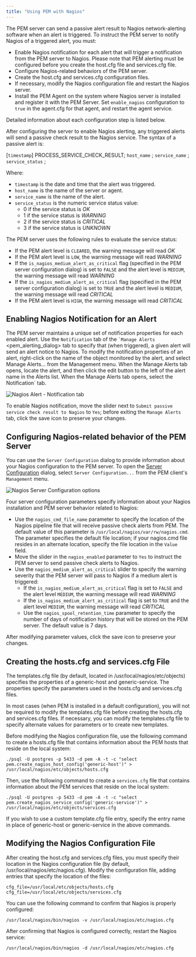 ```yaml
---
title: "Using PEM with Nagios"
---
```


<div id="using_pem_with_nagios" class="registered_link"></div>

The PEM server can send a passive alert result to Nagios network-alerting software when an alert is triggered. To instruct the PEM server to notify Nagios of a triggered alert, you must:

-   Enable Nagios notification for each alert that will trigger a notification from the PEM server to Nagios. Please note that PEM alerting must be configured before you create the host.cfg file and services.cfg file.
-   Configure Nagios-related behaviors of the PEM server.
-   Create the host.cfg and services.cfg configuration files.
-   If necessary, modify the Nagios configuration file and restart the Nagios server.
-   Install the PEM Agent on the system where Nagios server is installed and register it with the PEM Server. Set `enable_nagios` configuration to `true` in the agent.cfg for that agent, and restart the agent service.

Detailed information about each configuration step is listed below.

After configuring the server to enable Nagios alerting, any triggered alerts will send a passive check result to the Nagios service. The syntax of a passive alert is:

[`timestamp`] PROCESS_SERVICE_CHECK_RESULT; `host_name` ; `service_name` ; `service_status` ;

Where:

-   `timestamp` is the date and time that the alert was triggered.
-   `host_name` is the name of the server or agent.
-   `service_name` is the name of the alert.
-   `service_status` is the numeric service status value:
    -   0 if the service status is *OK*
    -   1 if the service status is *WARNING*
    -   2 if the service status is *CRITICAL*
    -   3 if the service status is *UNKNOWN*

The PEM server uses the following rules to evaluate the service status:

-   If the PEM alert level is `CLEARED`, the warning message will read *OK*
-   If the PEM alert level is `LOW`, the warning message will read *WARNING*
-   If the `is_nagios_medium_alert_as_critical` flag (specified in the PEM server configuration dialog) is set to `FALSE` and the alert level is `MEDIUM`, the warning message will read *WARNING*
-   If the `is_nagios_medium_alert_as_critical` flag (specified in the PEM server configuration dialog) is set to `TRUE` and the alert level is `MEDIUM`, the warning message will read *CRITICAL*
-   If the PEM alert level is `HIGH`, the warning message will read *CRITICAL*

## Enabling Nagios Notification for an Alert

The PEM server maintains a unique set of notification properties for each enabled alert. Use the `Notification` tab of the `` `Manage Alerts `` &lt;pem_alerting_dialog><span class="title-ref"> tab to specify that (when triggered), a given alert will send an alert notice to Nagios. To modify the notification properties of an alert, right-click on the name of the object monitored by the alert, and select </span><span class="title-ref">Manage Alerts...</span><span class="title-ref"> from the </span><span class="title-ref">Management</span><span class="title-ref"> menu. When the </span><span class="title-ref">Manage Alerts</span><span class="title-ref"> tab opens, locate the alert, and then click the edit button to the left of the alert name in the </span><span class="title-ref">Alerts</span><span class="title-ref"> list. When the </span><span class="title-ref">Manage Alerts</span><span class="title-ref"> tab opens, select the </span><span class="title-ref">Notification</span>\` tab.

![Nagios Alert - Notification tab](../../images/nagios_alert_notification.png)

To enable Nagios notification, move the slider next to `Submit passive service check result to Nagios` to `Yes`; before exiting the `Manage Alerts` tab, click the save icon to preserve your changes.

## Configuring Nagios-related behavior of the PEM Server

You can use the `Server Configuration` dialog to provide information about your Nagios configuration to the PEM server. To open the [Server Configuration](../02_pem_server_config/#pem_server_config) dialog, select `Server Configuration...` from the PEM client's `Management` menu.

![Nagios Server Configuration options](../../images/nagios_server_configuration.png)

Four server configuration parameters specify information about your Nagios installation and PEM server behavior related to Nagios:

-   Use the `nagios_cmd_file_name` parameter to specify the location of the Nagios pipeline file that will receive passive check alerts from PEM. The default value of this parameter is `/usr/local/nagios/var/rw/nagios.cmd`. The parameter specifies the default file location; if your nagios.cmd file resides in an alternate location, specify the file location in the `Value` field.
-   Move the slider in the `nagios_enabled` parameter to `Yes` to instruct the PEM server to send passive check alerts to Nagios.
-   Use the `nagios_medium_alert_as_critical` slider to specify the warning severity that the PEM server will pass to Nagios if a medium alert is triggered:
    -   If the `is_nagios_medium_alert_as_critical` flag is set to `FALSE` and the alert level `MEDIUM`, the warning message will read *WARNING*
    -   If the `is_nagios_medium_alert_as_critical` flag is set to `TRUE` and the alert level `MEDIUM`, the warning message will read *CRITICAL*
    -   Use the `nagios_spool_retention_time` parameter to specify the number of days of notification history that will be stored on the PEM server. The default value is 7 days.

After modifying parameter values, click the save icon to preserve your changes.

## Creating the hosts.cfg and services.cfg File

The templates.cfg file (by default, located in /usr/local/nagios/etc/objects) specifies the properties of a generic-host and generic-service. The properties specify the parameters used in the hosts.cfg and services.cfg files.

In most cases (when PEM is installed in a default configuration), you will not be required to modify the templates.cfg file before creating the hosts.cfg and services.cfg files. If necessary, you can modify the templates.cfg file to specify alternate values for parameters or to create new templates.

Before modifying the Nagios configuration file, use the following command to create a hosts.cfg file that contains information about the PEM hosts that reside on the local system:

    ./psql -U postgres -p 5433 -d pem -A -t -c "select pem.create_nagios_host_config('generic-host')" > /usr/local/nagios/etc/objects/hosts.cfg

Then, use the following command to create a `services.cfg` file that contains information about the PEM services that reside on the local system:

    ./psql -U postgres -p 5433 -d pem -A -t -c "select pem.create_nagios_service_config('generic-service')" > /usr/local/nagios/etc/objects/services.cfg

If you wish to use a custom template.cfg file entry, specify the entry name in place of generic-host or generic-service in the above commands.

## Modifying the Nagios Configuration File

After creating the host.cfg and services.cfg files, you must specify their location in the Nagios configuration file (by default, /usr/local/nagios/etc/nagios.cfg). Modify the configuration file, adding entries that specify the location of the files:

    cfg_file=/usr/local/etc/objects/hosts.cfg cfg_file=/usr/local/etc/objects/services.cfg

You can use the following command to confirm that Nagios is properly configured:

    /usr/local/nagios/bin/nagios -v /usr/local/nagios/etc/nagios.cfg

After confirming that Nagios is configured correctly, restart the Nagios service:

    /usr/local/nagios/bin/nagios -d /usr/local/nagios/etc/nagios.cfg

